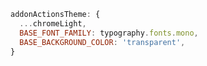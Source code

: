 ```js
addonActionsTheme: {
  ...chromeLight,
  BASE_FONT_FAMILY: typography.fonts.mono,
  BASE_BACKGROUND_COLOR: 'transparent',
}
```